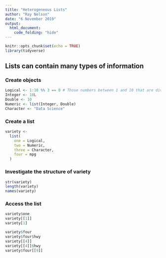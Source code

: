 ```yaml
---
title: "Heterogeneous Lists"
author: "Ray Nelson"
date: "6 November 2019"
output:
  html_document:
    code_folding: "hide"
---
```


```r
knitr::opts_chunk$set(echo = TRUE)
library(tidyverse)
```

## Lists can contain many types of information

### Create objects

```r
Logical <- 1:10 %% 3 == 0 # Those numbers between 1 and 10 that are divisible by 3
Integer <- 10L
Double <- 10
Numeric <- list(Integer, Double)
Character <- "Data Science"
```

### Create a list

```r
variety <-
  list(
    one = Logical,
    two = Numeric,
    three = Character,
    four = mpg
  )
```

### Investigate the structure of variety

```r
str(variety)
length(variety)
names(variety)
```  

### Access the list

```r
variety$one
variety[[1]]
variety[1]

variety$four
variety$four$hwy
variety[[4]]
variety[[4]]$hwy
variety$four[[9]]
```

